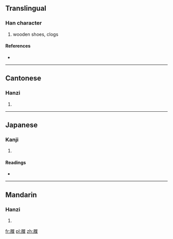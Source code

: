==Translingual==

===Han character===
{{Han char|rn=44|rad=尸|as=12|sn=15|four=7729<sub>4</sub>|canj=尸竹人木 (SHOD), X尸竹人木 (XSHOD)}}

# wooden shoes, clogs

====References====
* {{Han ref|kx=0303.480|dkj=07804|dj=0602.040|hdz=20980.020|uh=5C67|ud=23655|bh=E561|bd=58721}}

----

==Cantonese==

===Hanzi===
{{yue-hanzi|jyut=|y=sit3}}

# {{defn|Cantonese|sort=尸12}}

----

==Japanese==

===Kanji===
{{ja-kanji|grade=|rs=尸12}}

# {{defn|Japanese|sort=尸12}}

====Readings====
* {{ja-readings|on=[[てい]] (tei), [[たい]] (tai), [[せふ]] (sefu)|kun=[[しきわら]] (shikiwara), [[くつしき]] (kutsushiki)}}

----

==Mandarin==

===Hanzi===
{{cmn-hanzi|pin=[[xiè]] ([[xie4]])|wg=hsieh<sup>4</sup>}}

# {{defn|Mandarin|sort=尸12}}

[[fr:屧]]
[[pl:屧]]
[[zh:屧]]